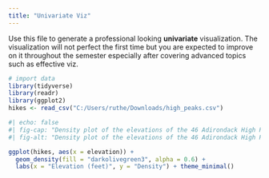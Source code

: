 ```yaml
---
title: "Univariate Viz"
---
```


Use this file to generate a professional looking **univariate** visualization. The visualization will not perfect the first time but you are expected to improve on it throughout the semester especially after covering advanced topics such as effective viz.

```r
# import data
library(tidyverse)
library(readr)
library(ggplot2)
hikes <- read_csv("C:/Users/ruthe/Downloads/high_peaks.csv")

```

```r
#| echo: false
#| fig-cap: "Density plot of the elevations of the 46 Adirondack High Peaks. Source: C:/Users/ruthe/Downloads/high_peaks.csv"
#| fig-alt: "Density plot of the elevations of the 46 Adirondack High Peaks, where the elevations range from 3820 feet to 5344 feet, and most commonly fall between 4000 and 4250.Source: C:/Users/ruthe/Downloads/high_peaks.csv"

ggplot(hikes, aes(x = elevation)) +
  geom_density(fill = "darkolivegreen3", alpha = 0.6) +
  labs(x = "Elevation (feet)", y = "Density") + theme_minimal()

```

